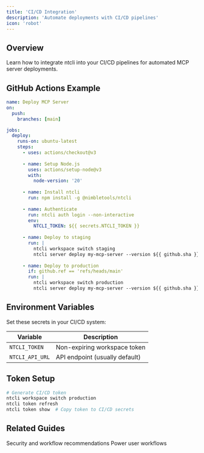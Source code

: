 ```yaml
---
title: 'CI/CD Integration'
description: 'Automate deployments with CI/CD pipelines'
icon: 'robot'
---
```


## Overview

Learn how to integrate ntcli into your CI/CD pipelines for automated MCP server deployments.

## GitHub Actions Example

```yaml
name: Deploy MCP Server
on:
  push:
    branches: [main]

jobs:
  deploy:
    runs-on: ubuntu-latest
    steps:
      - uses: actions/checkout@v3
      
      - name: Setup Node.js
        uses: actions/setup-node@v3
        with:
          node-version: '20'
          
      - name: Install ntcli
        run: npm install -g @nimbletools/ntcli
        
      - name: Authenticate
        run: ntcli auth login --non-interactive
        env:
          NTCLI_TOKEN: ${{ secrets.NTCLI_TOKEN }}
          
      - name: Deploy to staging
        run: |
          ntcli workspace switch staging
          ntcli server deploy my-mcp-server --version ${{ github.sha }}
          
      - name: Deploy to production
        if: github.ref == 'refs/heads/main'
        run: |
          ntcli workspace switch production  
          ntcli server deploy my-mcp-server --version ${{ github.sha }}
```

## Environment Variables

Set these secrets in your CI/CD system:

| Variable | Description |
|----------|-------------|
| `NTCLI_TOKEN` | Non-expiring workspace token |
| `NTCLI_API_URL` | API endpoint (usually default) |

## Token Setup

```bash
# Generate CI/CD token
ntcli workspace switch production
ntcli token refresh
ntcli token show  # Copy token to CI/CD secrets
```

## Related Guides

<CardGroup cols={2}>
  <Card
    title="Best Practices"
    icon="star"
    href="/dev/best-practices"
  >
    Security and workflow recommendations
  </Card>
  <Card
    title="Advanced Usage"
    icon="code"
    href="/dev/examples/advanced-usage"
  >
    Power user workflows
  </Card>
</CardGroup>
